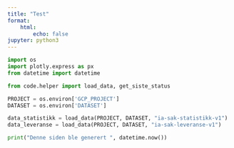 ```yaml
---
title: "Test"
format:
    html:
        echo: false
jupyter: python3
---
```


```python
import os
import plotly.express as px
from datetime import datetime

from code.helper import load_data, get_siste_status

PROJECT = os.environ['GCP_PROJECT']
DATASET = os.environ['DATASET']

data_statistikk = load_data(PROJECT, DATASET, "ia-sak-statistikk-v1")
data_leveranse = load_data(PROJECT, DATASET, "ia-sak-leveranse-v1")

print("Denne siden ble generert ", datetime.now())
```
